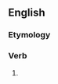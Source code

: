 ==English==

===Etymology===
{{suffix|en|crave|eth}}

===Verb===
{{head|en|verb form}}

# {{en-archaic third-person singular of|crave}}